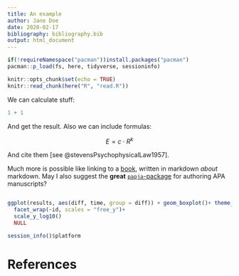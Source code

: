 ```yaml
---
title: An example
author: Jane Doe
date: 2020-02-17
bibliography: bibliography.bib
output: html_document
---
```


```r
if(!requireNamespace("pacman"))install.packages("pacman")
pacman::p_load(fs, here, tidyverse, sessioninfo)

knitr::opts_chunk$set(echo = TRUE)
knitr::read_chunk(here("R", "read.R"))
```

We can calculate stuff:

```r
1 + 1
```

And get the result. Also we can include formulas:

$$
E = c \cdot R^k
$$

And cite them [see @stevensPsychophysicalLaw1957].

Much more is possible like linking to a [book](https://bookdown.org/yihui/rmarkdown/), written in markdown *about* markdown. May I also suggest the **great** [`papja`-package](https://github.com/crsh/papaja) for authoring APA manuscripts?

```r
```

```r
ggplot(results, aes(diff, time, group = diff)) + geom_boxplot()+ theme_minimal()+
  facet_wrap(~id, scales = "free_y")+
  scale_y_log10()
  NULL
```

```r
session_info()$platform
```

# References
